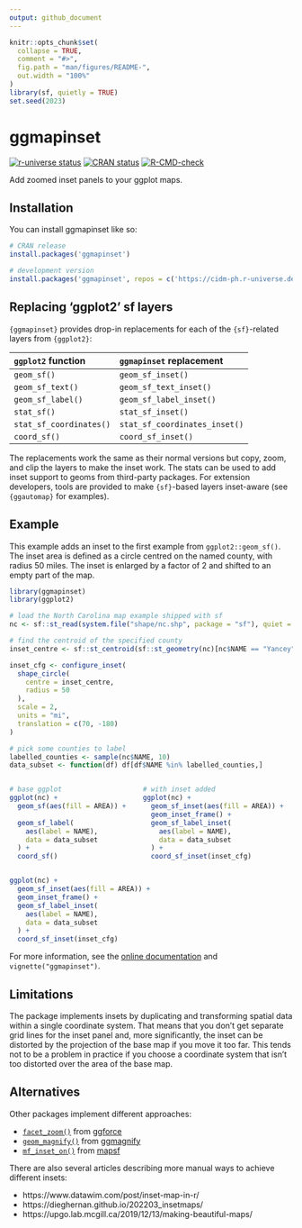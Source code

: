 ```yaml
---
output: github_document
---
```


<!-- README.md is generated from README.Rmd. Please edit that file -->

```r
knitr::opts_chunk$set(
  collapse = TRUE,
  comment = "#>",
  fig.path = "man/figures/README-",
  out.width = "100%"
)
library(sf, quietly = TRUE)
set.seed(2023)
```

# ggmapinset

<!-- badges: start -->
[![r-universe status](https://cidm-ph.r-universe.dev/badges/ggmapinset)](https://cidm-ph.r-universe.dev)
[![CRAN status](https://www.r-pkg.org/badges/version/ggmapinset)](https://CRAN.R-project.org/package=ggmapinset)
[![R-CMD-check](https://github.com/cidm-ph/ggmapinset/actions/workflows/R-CMD-check.yaml/badge.svg)](https://github.com/cidm-ph/ggmapinset/actions/workflows/R-CMD-check.yaml)
<!-- badges: end -->

Add zoomed inset panels to your ggplot maps.

## Installation

You can install ggmapinset like so:

``` r
# CRAN release
install.packages('ggmapinset')

# development version
install.packages('ggmapinset', repos = c('https://cidm-ph.r-universe.dev', 'https://cloud.r-project.org'))
```

## Replacing 'ggplot2' sf layers

`{ggmapinset}` provides drop-in replacements for each of the `{sf}`-related layers
from `{ggplot2}`:

| `ggplot2` function      | `ggmapinset` replacement      |
|:------------------------|:------------------------------|
| `geom_sf()`             | `geom_sf_inset()`             |
| `geom_sf_text()`        | `geom_sf_text_inset()`        |
| `geom_sf_label()`       | `geom_sf_label_inset()`       |
| `stat_sf()`             | `stat_sf_inset()`             |
| `stat_sf_coordinates()` | `stat_sf_coordinates_inset()` |
| `coord_sf()`            | `coord_sf_inset()`            |

The replacements work the same as their normal versions but copy, zoom, and clip
the layers to make the inset work. The stats can be used to add inset support to
geoms from third-party packages. For extension developers, tools are provided to
make `{sf}`-based layers inset-aware (see `{ggautomap}` for examples).


## Example

This example adds an inset to the first example from `ggplot2::geom_sf()`.
The inset area is defined as a circle centred on the named county, with radius
50 miles. The inset is enlarged by a factor of 2 and shifted to an empty part
of the map.

```r
library(ggmapinset)
library(ggplot2)

# load the North Carolina map example shipped with sf
nc <- sf::st_read(system.file("shape/nc.shp", package = "sf"), quiet = TRUE)

# find the centroid of the specified county
inset_centre <- sf::st_centroid(sf::st_geometry(nc)[nc$NAME == "Yancey"])

inset_cfg <- configure_inset(
  shape_circle(
    centre = inset_centre,
    radius = 50
  ),
  scale = 2,
  units = "mi",
  translation = c(70, -180)
)

# pick some counties to label
labelled_counties <- sample(nc$NAME, 10)
data_subset <- function(df) df[df$NAME %in% labelled_counties,]
```

<div style="display: flex; gap: 1em;">
<div style="flex-grow: 1">
```r
# base ggplot
ggplot(nc) +
  geom_sf(aes(fill = AREA)) +
  
  geom_sf_label(
    aes(label = NAME),
    data = data_subset
  ) +
  coord_sf()
```
</div>
<div style="flex-grow: 1">
```r
# with inset added
ggplot(nc) +
  geom_sf_inset(aes(fill = AREA)) +
  geom_inset_frame() +
  geom_sf_label_inset(
    aes(label = NAME),
    data = data_subset
  ) +
  coord_sf_inset(inset_cfg)
```
</div>
</div>
```r
ggplot(nc) +
  geom_sf_inset(aes(fill = AREA)) +
  geom_inset_frame() +
  geom_sf_label_inset(
    aes(label = NAME),
    data = data_subset
  ) +
  coord_sf_inset(inset_cfg)
```

For more information, see the [online documentation](https://cidm-ph.github.io/ggmapinset/) and `vignette("ggmapinset")`.

## Limitations

The package implements insets by duplicating and transforming spatial data within a single
coordinate system. That means that you don't get separate grid lines for the inset panel
and, more significantly, the inset can be distorted by the projection of the base map if
you move it too far. This tends not to be a problem in practice if you choose a
coordinate system that isn't too distorted over the area of the base map.

## Alternatives

Other packages implement different approaches:

* [`facet_zoom()`](https://ggforce.data-imaginist.com/reference/facet_zoom.html)
  from [ggforce](https://cran.r-project.org/package=ggforce)
* [`geom_magnify()`](https://hughjonesd.github.io/ggmagnify/reference/geom_magnify.html)
  from [ggmagnify](https://github.com/hughjonesd/ggmagnify/)
* [`mf_inset_on()`](https://riatelab.github.io/mapsf/reference/mf_inset_on.html)
  from [mapsf](https://cran.r-project.org/package=mapsf)

There are also several articles describing more manual ways to achieve different insets:

* https://www.datawim.com/post/inset-map-in-r/
* https://dieghernan.github.io/202203_insetmaps/
* https://upgo.lab.mcgill.ca/2019/12/13/making-beautiful-maps/
